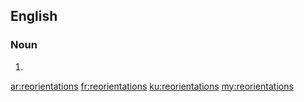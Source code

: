 ==English==

===Noun===
{{head|en|plural}}

# {{plural of|reorientation|lang=en|nocat=1}}

[[ar:reorientations]]
[[fr:reorientations]]
[[ku:reorientations]]
[[my:reorientations]]